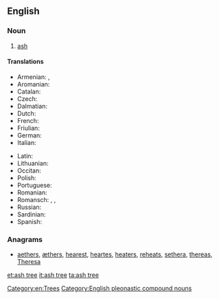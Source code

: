 ==English==
{{wikipedia}}

===Noun===
{{en-noun}}

# [[ash#Noun 2|ash]]

====Translations====
{{trans-top|ash}}
* Armenian: {{t-|hy|հացենի|tr=hac'eni}}, {{t-|hy|հացի|tr=hac'i}}
* Aromanian: {{t|rup|frapsin}}
* Catalan: {{t|rup|freixe}}
* Czech: {{t+|cs|jasan|m}}
* Dalmatian: {{t|dlm|uarno|m}}
* Dutch: {{t+|nl|es|m}}
* French: {{t+|fr|frêne|m}}
* Friulian: {{t|fur|frassin}}
* German: {{t+|de|Esche|f}}
* Italian: {{t+|it|frassino|m}}
{{trans-mid}}
* Latin: {{t-|la|fraxinus}}
* Lithuanian: {{t+|lt|uosis|m}}
* Occitan: {{t|oc|fraisse}}
* Polish: {{t+|pl|jesion|m}}
* Portuguese: {{t+|pt|freixo|m}}
* Romanian: {{t|ro|frasin}}
* Romansch: {{t|rm|fraissen}}, {{t|rm|fraischen}}, {{t|rm|fressen}}
* Russian: {{t+|ru|ясень|m|tr=jásen'}}
* Sardinian: {{t|sc|frassu}}
* Spanish: {{t+|es|fresno|m}}
{{trans-bottom}}

===Anagrams===
* [[aethers#English|aethers]], [[æthers#English|æthers]], [[hearest#English|hearest]], [[heartes#English|heartes]], [[heaters#English|heaters]], [[reheats#English|reheats]], [[sethera#English|sethera]], [[thereas#English|thereas]], [[Theresa#English|Theresa]]

[[Category:en:Trees]]
[[Category:English pleonastic compound nouns]]
[[et:ash tree]]
[[it:ash tree]]
[[ta:ash tree]]